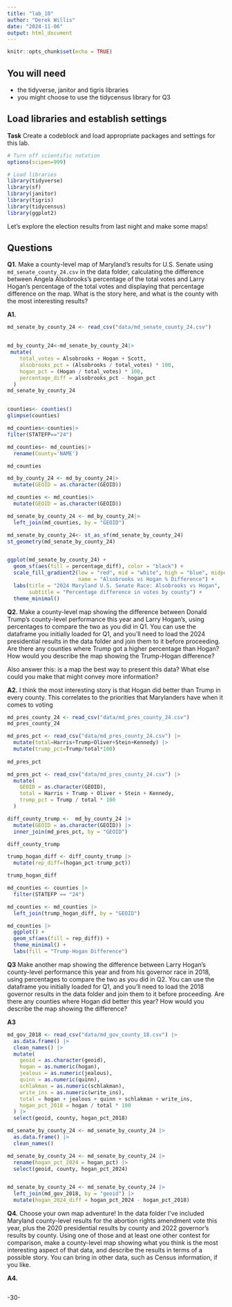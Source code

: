 ```yaml
---
title: "lab_10"
author: "Derek Willis"
date: "2024-11-06"
output: html_document
---
```


```r
knitr::opts_chunk$set(echo = TRUE)
```

## You will need

-   the tidyverse, janitor and tigris libraries
-   you might choose to use the tidycensus library for Q3

## Load libraries and establish settings

**Task** Create a codeblock and load appropriate packages and settings for this lab.

```r
# Turn off scientific notation
options(scipen=999)

# Load libraries
library(tidyverse)
library(sf)
library(janitor)
library(tigris)
library(tidycensus)
library(ggplot2)
```

Let's explore the election results from last night and make some maps!

## Questions

**Q1.** Make a county-level map of Maryland's results for U.S. Senate using `md_senate_county_24.csv` in the data folder, calculating the difference between Angela Alsobrooks's percentage of the total votes and Larry Hogan's percentage of the total votes and displaying that percentage difference on the map. What is the story here, and what is the county with the most interesting results?

**A1.**

```r

md_senate_by_county_24 <- read_csv("data/md_senate_county_24.csv")


md_by_county_24<-md_senate_by_county_24|>
 mutate(
    total_votes = Alsobrooks + Hogan + Scott,
    alsobrooks_pct = (Alsobrooks / total_votes) * 100,
    hogan_pct = (Hogan / total_votes) * 100,
    percentage_diff = alsobrooks_pct - hogan_pct
  )
md_senate_by_county_24


counties<- counties()
glimpse(counties)

md_counties<-counties|>
filter(STATEFP=="24")
```
```r
md_counties<- md_counties|>
  rename(County='NAME')

md_counties
```
```r
md_by_county_24 <- md_by_county_24|>
  mutate(GEOID = as.character(GEOID))

md_counties <- md_counties|>
  mutate(GEOID = as.character(GEOID))

md_senate_by_county_24 <- md_by_county_24|>
  left_join(md_counties, by = "GEOID")
```

```r
md_senate_by_county_24<- st_as_sf(md_senate_by_county_24)
st_geometry(md_senate_by_county_24)  


ggplot(md_senate_by_county_24) +
  geom_sf(aes(fill = percentage_diff), color = "black") +
  scale_fill_gradient2(low = "red", mid = "white", high = "blue", midpoint = 0,
                       name = "Alsobrooks vs Hogan % Difference") +
  labs(title = "2024 Maryland U.S. Senate Race: Alsobrooks vs Hogan",
       subtitle = "Percentage difference in votes by county") +
  theme_minimal()
```

**Q2.** Make a county-level map showing the difference between Donald Trump's county-level performance this year and Larry Hogan's, using percentages to compare the two as you did in Q1. You can use the dataframe you initially loaded for Q1, and you'll need to load the 2024 presidential results in the data folder and join them to it before proceeding. Are there any counties where Trump got a higher percentage than Hogan? How would you describe the map showing the Trump-Hogan difference?

Also answer this: is a map the best way to present this data? What else could you make that might convey more information?

**A2.** I think the most interesting story is that Hogan did better than Trump in every county. This correlates to the priorities that Marylanders have when it comes to voting
```r
md_pres_county_24 <- read_csv("data/md_pres_county_24.csv") 
md_pres_county_24
```

```r

md_pres_pct <- read_csv("data/md_pres_county_24.csv") |>
  mutate(total=Harris+Trump+Oliver+Stein+Kennedy) |> 
  mutate(trump_pct=Trump/total*100) 
  
md_pres_pct
```
```r
md_pres_pct <- read_csv("data/md_pres_county_24.csv") |> 
  mutate(
    GEOID = as.character(GEOID),
    total = Harris + Trump + Oliver + Stein + Kennedy,
    trump_pct = Trump / total * 100
  )

diff_county_trump <-  md_by_county_24 |>
  mutate(GEOID = as.character(GEOID)) |>
  inner_join(md_pres_pct, by = "GEOID")

diff_county_trump
```



```r
trump_hogan_diff <- diff_county_trump |> 
  mutate(rep_diff=(hogan_pct-trump_pct))

trump_hogan_diff 

```

```r
md_counties <- counties |>
  filter(STATEFP == "24")

md_counties <- md_counties |>
  left_join(trump_hogan_diff, by = "GEOID")

md_counties |>
  ggplot() +
  geom_sf(aes(fill = rep_diff)) +
  theme_minimal() +
  labs(fill = "Trump-Hogan Difference")
```

**Q3** Make another map showing the difference between Larry Hogan's county-level performance this year and from his governor race in 2018, using percentages to compare the two as you did in Q2. You can use the dataframe you initially loaded for Q1, and you'll need to load the 2018 governor results in the data folder and join them to it before proceeding. Are there any counties where Hogan did better this year? How would you describe the map showing the difference?

**A3**

```r
md_gov_2018 <- read_csv("data/md_gov_county_18.csv") |>
  as.data.frame() |>
  clean_names() |>
  mutate(
    geoid = as.character(geoid),
    hogan = as.numeric(hogan),
    jealous = as.numeric(jealous),
    quinn = as.numeric(quinn),
    schlakman = as.numeric(schlakman),
    write_ins = as.numeric(write_ins),
    total = hogan + jealous + quinn + schlakman + write_ins,
    hogan_pct_2018 = hogan / total * 100
  ) |>
  select(geoid, county, hogan_pct_2018)

md_senate_by_county_24 <- md_senate_by_county_24 |>
  as.data.frame() |>
  clean_names() 

md_senate_by_county_24 <- md_senate_by_county_24 |>
  rename(hogan_pct_2024 = hogan_pct) |>
  select(geoid, county, hogan_pct_2024) 


md_senate_by_county_24 <- md_senate_by_county_24 |>
  left_join(md_gov_2018, by = "geoid") |>
  mutate(hogan_2024_diff = hogan_pct_2024 - hogan_pct_2018)
```

**Q4.** Choose your own map adventure! In the data folder I've included Maryland county-level results for the abortion rights amendment vote this year, plus the 2020 presidential results by county and 2022 governor's results by county. Using one of those and at least one other contest for comparison, make a county-level map showing what you think is the most interesting aspect of that data, and describe the results in terms of a possible story. You can bring in other data, such as Census information, if you like.

**A4.**

```r

```

-30-
